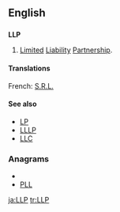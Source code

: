 ==English==

==={{initialism}}===
{{wikipedia}}
'''LLP'''

# {{business}}{{legal}} [[limited|Limited]] [[liability|Liability]] [[partnership|Partnership]].

====Translations====
French: [[S.R.L.]]

====See also====
* [[LP]]
* [[LLLP]]
* [[LLC]]

===Anagrams===
* {{alphagram|llp}}
* [[PLL#English|PLL]]

[[ja:LLP]]
[[tr:LLP]]